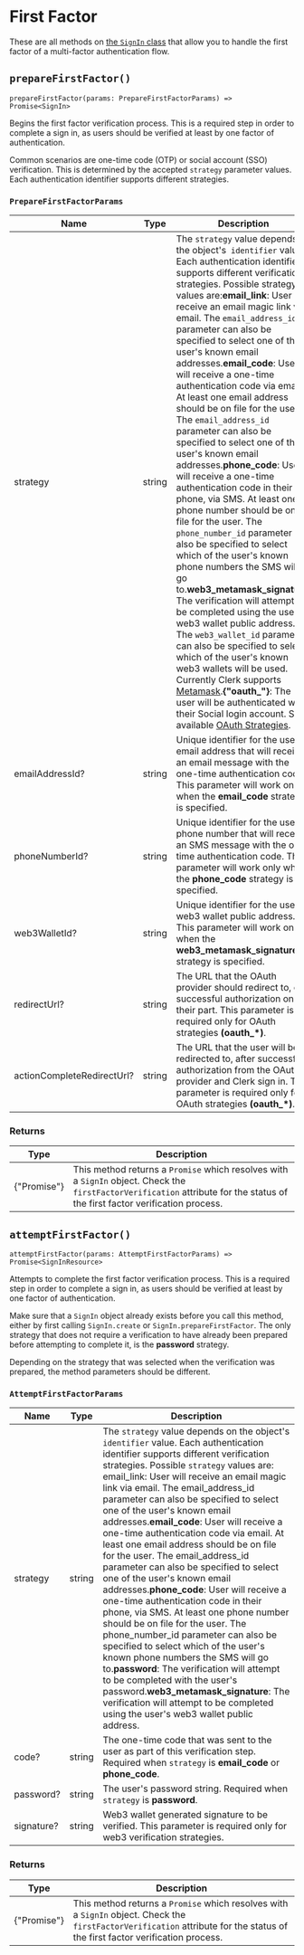 
# First Factor

These are all methods on [the `SignIn` class](/reference-js/sign-in/sign-in) that allow you to handle the first factor of a multi-factor authentication flow.


## `prepareFirstFactor()`

```
prepareFirstFactor(params: PrepareFirstFactorParams) => Promise<SignIn>
```

Begins the first factor verification process. This is a required step in order to complete a sign in, as users should be verified at least by one factor of authentication.

Common scenarios are one-time code (OTP) or social account (SSO) verification. This is determined by the accepted `strategy` parameter values. Each authentication identifier supports different strategies.

### `PrepareFirstFactorParams`

| Name                       | Type   | Description                                                  |
| -------------------------- | ------ | ------------------------------------------------------------ |
| strategy                   | string | The `strategy` value depends on the object's` identifier` value. Each authentication identifier supports different verification strategies. Possible strategy values are:**email_link**: User will receive an email magic link via email. The `email_address_id` parameter can also be specified to select one of the user's known email addresses.**email_code**: User will receive a one-time authentication code via email. At least one email address should be on file for the user. The `email_address_id` parameter can also be specified to select one of the user's known email addresses.**phone_code**: User will receive a one-time authentication code in their phone, via SMS. At least one phone number should be on file for the user. The `phone_number_id` parameter can also be specified to select which of the user's known phone numbers the SMS will go to.**web3_metamask_signature**: The verification will attempt to be completed using the user's web3 wallet public address. The `web3_wallet_id` parameter can also be specified to select which of the user's known web3 wallets will be used. Currently Clerk supports [Metamask](https://metamask.io/).**{"oauth_<provider>"}**: The user will be authenticated with their Social login account. See available [OAuth Strategies](https://clerk.com/docs/reference/clerkjs/signin#oauth-strategies). |
| emailAddressId?            | string | Unique identifier for the user's email address that will receive an email message with the one-time authentication code. This parameter will work only when the **email_code** strategy is specified. |
| phoneNumberId?             | string | Unique identifier for the user's phone number that will receive an SMS message with the one-time authentication code. This parameter will work only when the **phone_code** strategy is specified. |
| web3WalletId?              | string | Unique identifier for the user's web3 wallet public address. This parameter will work only when the **web3_metamask_signature** strategy is specified. |
| redirectUrl?               | string | The URL that the OAuth provider should redirect to, on successful authorization on their part. This parameter is required only for OAuth strategies **(oauth_\*)**. |
| actionCompleteRedirectUrl? | string | The URL that the user will be redirected to, after successful authorization from the OAuth provider and Clerk sign in. This parameter is required only for OAuth strategies **(oauth_\*)**. |

### Returns

| Type                    | Description                                                  |
| ----------------------- | ------------------------------------------------------------ |
| {"Promise<SignInResource>"} | This method returns a `Promise` which resolves with a `SignIn` object. Check the `firstFactorVerification` attribute for the status of the first factor verification process. |

## `attemptFirstFactor()`

```
attemptFirstFactor(params: AttemptFirstFactorParams) => Promise<SignInResource>
```

Attempts to complete the first factor verification process. This is a required step in order to complete a sign in, as users should be verified at least by one factor of authentication.

Make sure that a `SignIn` object already exists before you call this method, either by first calling `SignIn.create` or `SignIn.prepareFirstFactor`. The only strategy that does not require a verification to have already been prepared before attempting to complete it, is the **password** strategy.

Depending on the strategy that was selected when the verification was prepared, the method parameters should be different.

### `AttemptFirstFactorParams`

| Name       | Type   | Description                                                  |
| ---------- | ------ | ------------------------------------------------------------ |
| strategy   | string | The `strategy` value depends on the object's `identifier` value. Each authentication identifier supports different verification strategies. Possible `strategy` values are: email_link: User will receive an email magic link via email. The email_address_id parameter can also be specified to select one of the user's known email addresses.**email_code**: User will receive a one-time authentication code via email. At least one email address should be on file for the user. The email_address_id parameter can also be specified to select one of the user's known email addresses.**phone_code**: User will receive a one-time authentication code in their phone, via SMS. At least one phone number should be on file for the user. The phone_number_id parameter can also be specified to select which of the user's known phone numbers the SMS will go to.**password**: The verification will attempt to be completed with the user's password.**web3_metamask_signature**: The verification will attempt to be completed using the user's web3 wallet public address. |
| code?      | string | The one-time code that was sent to the user as part of this verification step. Required when `strategy` is **email_code** or **phone_code**. |
| password?  | string | The user's password string. Required when `strategy` is **password**. |
| signature? | string | Web3 wallet generated signature to be verified. This parameter is required only for web3 verification strategies. |

### Returns

| Type                    | Description                                                  |
| ----------------------- | ------------------------------------------------------------ |
| {"Promise<SignInResource>"} | This method returns a `Promise` which resolves with a `SignIn` object. Check the `firstFactorVerification` attribute for the status of the first factor verification process. |